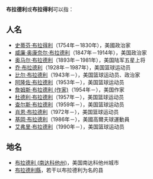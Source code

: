 '''布拉德利'''或'''布拉得利'''可以指：

==人名==
*[[史蒂芬·布拉得利|史蒂芬·布拉得利]]（1754年－1830年），美國政治家
*[[威廉·奥康奈尔·布拉德利|威廉·奥康奈尔·布拉德利]]（1847年－1914年），美国政治家
*[[奥马尔·布拉德利|奥马尔·布拉德利]]（1893年－1981年），美国陆军五星上将
*[[乔·布拉德利|乔·布拉德利]]（1928年－1987年），美国篮球运动员
*[[比尔·布拉德利|比尔·布拉德利]]（1943年－），美国篮球运动员、政治家
*[[阿隆佐·布拉德利|阿隆佐·布拉德利]]（1953年－），美国篮球运动员
*[[詹姆斯·布拉德利_(作家)|詹姆斯·布拉德利 (作家)]]（1954年－），美国作家
*[[杜德利·布拉德利|杜德利·布拉德利]]（1957年－），美国篮球运动员
*[[查尔斯·布拉德利|查尔斯·布拉德利]]（1959年－），美国篮球运动员
*[[肖恩·布拉德利|肖恩·布拉德利]]（1972年－），美国篮球运动员
*[[基岡·布拉德利|基岡·布拉德利]]（1986年－），美國高爾夫球運動員
*[[艾弗里·布拉德利|艾弗里·布拉德利]]（1990年－），美国篮球运动员

==地名==
*[[布拉德利_(南达科他州)|布拉德利 (南达科他州)]]，美国南达科他州城市
*[[布拉德利縣|布拉德利縣]]，若干以布拉德利为名的县

{{Disambig|Cat=四字消歧义}}